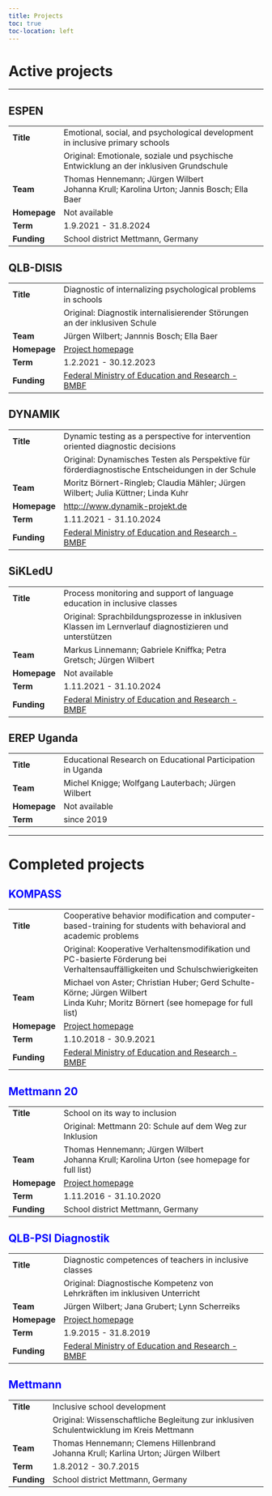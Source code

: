 ```yaml
---
title: Projects
toc: true
toc-location: left
---
```


# Active projects {.center}

::: panel-tabset

------------------------------------------------------------------------

## ESPEN {#espen}

+:-------------+:---------------------------------------------------------------------------------------+
| **Title**    | Emotional, social, and psychological development in inclusive primary schools          |
+--------------+----------------------------------------------------------------------------------------+
|              | Original: Emotionale, soziale und psychische Entwicklung an der inklusiven Grundschule |
+--------------+----------------------------------------------------------------------------------------+
| **Team**     | Thomas Hennemann; Jürgen Wilbert\                                                      |
|              | Johanna Krull; Karolina Urton; Jannis Bosch; Ella Baer                                 |
+--------------+----------------------------------------------------------------------------------------+
| **Homepage** | Not available                                                                          |
+--------------+----------------------------------------------------------------------------------------+
| **Term**     | 1.9.2021 - 31.8.2024                                                                   |
+--------------+----------------------------------------------------------------------------------------+
| **Funding**  | School district Mettmann, Germany                                                      |
+--------------+----------------------------------------------------------------------------------------+

## QLB-DISIS {#disis}

|              |                                                                                                                                                                               |
|--------------|-------------------------------------------------------------------------------------------------------------------------------------------------------------------------------|
| **Title**    | Diagnostic of internalizing psychological problems in schools                                                                                                                 |
|              | Original: Diagnostik internalisierender Störungen an der inklusiven Schule                                                                                                    |
| **Team**     | Jürgen Wilbert; Jannnis Bosch; Ella Baer                                                                                                                                      |
| **Homepage** | [Project homepage](https://www.uni-potsdam.de/de/qlb/das-projekt/sp-3-inklusion-und-heterogenitaet/inklusionspaedagogik-foerderschwerpunkt-forschungsmethoden-und-diagnostik) |
| **Term**     | 1.2.2021 - 30.12.2023                                                                                                                                                         |
| **Funding**  | [Federal Ministry of Education and Research - BMBF](https://www.bmbf.de/en/index.html)                                                                                        |

## DYNAMIK {#dynamik}

|              |                                                                                                   |
|--------------|---------------------------------------------------------------------------------------------------|
| **Title**    | Dynamic testing as a perspective for intervention oriented diagnostic decisions                   |
|              | Original: Dynamisches Testen als Perspektive für förderdiagnostische Entscheidungen in der Schule |
| **Team**     | Moritz Börnert-Ringleb; Claudia Mähler; Jürgen Wilbert; Julia Küttner; Linda Kuhr                 |
| **Homepage** | <http:://www.dynamik-projekt.de>                                                                  |
| **Term**     | 1.11.2021 - 31.10.2024                                                                            |
| **Funding**  | [Federal Ministry of Education and Research - BMBF](https://www.bmbf.de/en/index.html)            |

## SiKLedU {#sikledu}

|              |                                                                                                        |
|--------------|--------------------------------------------------------------------------------------------------------|
| **Title**    | Process monitoring and support of language education in inclusive classes                              |
|              | Original: Sprachbildungsprozesse in inklusiven Klassen im Lernverlauf diagnostizieren und unterstützen |
| **Team**     | Markus Linnemann; Gabriele Kniffka; Petra Gretsch; Jürgen Wilbert                                      |
| **Homepage** | Not available                                                                                          |
| **Term**     | 1.11.2021 - 31.10.2024                                                                                 |
| **Funding**  | [Federal Ministry of Education and Research - BMBF](https://www.bmbf.de/en/index.html)                 |

## EREP Uganda {#erep}

|              |                                                             |
|--------------|-------------------------------------------------------------|
| **Title**    | Educational Research on Educational Participation in Uganda |
| **Team**     | Michel Knigge; Wolfgang Lauterbach; Jürgen Wilbert          |
| **Homepage** | Not available                                               |
| **Term**     | since 2019                                                  |
:::

------------------------------------------------------------------------

# Completed projects {.center}

::: panel-tabset
## KOMPASS {#kompass style="color: blue"}

+--------------+-------------------------------------------------------------------------------------------------------------------------------+
| **Title**    | Cooperative behavior modification and computer-based-training for students with behavioral and academic problems              |
+--------------+-------------------------------------------------------------------------------------------------------------------------------+
|              | Original: Kooperative Verhaltensmodifikation und PC-basierte Förderung bei Verhaltensauffälligkeiten und Schulschwierigkeiten |
+--------------+-------------------------------------------------------------------------------------------------------------------------------+
| **Team**     | Michael von Aster; Christian Huber; Gerd Schulte-Körne; Jürgen Wilbert\                                                       |
|              | Linda Kuhr; Moritz Börnert (see homepage for full list)                                                                       |
+--------------+-------------------------------------------------------------------------------------------------------------------------------+
| **Homepage** | [Project homepage](http://www.kompass-forschung.de/)                                                                          |
+--------------+-------------------------------------------------------------------------------------------------------------------------------+
| **Term**     | 1.10.2018 - 30.9.2021                                                                                                         |
+--------------+-------------------------------------------------------------------------------------------------------------------------------+
| **Funding**  | [Federal Ministry of Education and Research - BMBF](https://www.bmbf.de/en/index.html)                                        |
+--------------+-------------------------------------------------------------------------------------------------------------------------------+

## Mettmann 20 {style="color: blue"}

+--------------+------------------------------------------------------------+
| **Title**    | School on its way to inclusion                             |
+--------------+------------------------------------------------------------+
|              | Original: Mettmann 20: Schule auf dem Weg zur Inklusion    |
+--------------+------------------------------------------------------------+
| **Team**     | Thomas Hennemann; Jürgen Wilbert\                          |
|              | Johanna Krull; Karolina Urton (see homepage for full list) |
+--------------+------------------------------------------------------------+
| **Homepage** | [Project homepage](https://www.hf.uni-koeln.de/38801)      |
+--------------+------------------------------------------------------------+
| **Term**     | 1.11.2016 - 31.10.2020                                     |
+--------------+------------------------------------------------------------+
| **Funding**  | School district Mettmann, Germany                          |
+--------------+------------------------------------------------------------+

## QLB-PSI Diagnostik {#qlb style="color: blue"}

|              |                                                                                                                                                                               |
|--------------|-------------------------------------------------------------------------------------------------------------------------------------------------------------------------------|
| **Title**    | Diagnostic competences of teachers in inclusive classes                                                                                                                       |
|              | Original: Diagnostische Kompetenz von Lehrkräften im inklusiven Unterricht                                                                                                    |
| **Team**     | Jürgen Wilbert; Jana Grubert; Lynn Scherreiks                                                                                                                                 |
| **Homepage** | [Project homepage](https://www.uni-potsdam.de/de/qlb/das-projekt/sp-3-inklusion-und-heterogenitaet/inklusionspaedagogik-foerderschwerpunkt-forschungsmethoden-und-diagnostik) |
| **Term**     | 1.9.2015 - 31.8.2019                                                                                                                                                          |
| **Funding**  | [Federal Ministry of Education and Research - BMBF](https://www.bmbf.de/en/index.html)                                                                                        |

## Mettmann {#mm style="color: blue"}

+-------------+------------------------------------------------------------------------------------------+
| **Title**   | Inclusive school development                                                             |
+-------------+------------------------------------------------------------------------------------------+
|             | Original: Wissenschaftliche Begleitung zur inklusiven Schulentwicklung im Kreis Mettmann |
+-------------+------------------------------------------------------------------------------------------+
| **Team**    | Thomas Hennemann; Clemens Hillenbrand\                                                   |
|             | Johanna Krull; Karlina Urton; Jürgen Wilbert                                             |
+-------------+------------------------------------------------------------------------------------------+
| **Term**    | 1.8.2012 - 30.7.2015                                                                     |
+-------------+------------------------------------------------------------------------------------------+
| **Funding** | School district Mettmann, Germany                                                        |
+-------------+------------------------------------------------------------------------------------------+
:::
